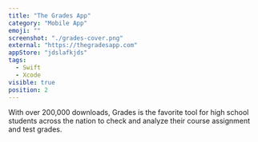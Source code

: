 ```yaml
---
title: "The Grades App"
category: "Mobile App"
emoji: ""
screenshot: "./grades-cover.png"
external: "https://thegradesapp.com"
appStore: "jdslafkjds"
tags:
  - Swift
  - Xcode
visible: true
position: 2
---
```


With over 200,000 downloads, Grades is the favorite tool for high school students across the nation to check and analyze their course assignment and test grades.
